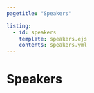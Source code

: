 ```yaml
---
pagetitle: "Speakers"

listing:
  - id: speakers
    template: speakers.ejs
    contents: speakers.yml
---
```


:::::: grid
::: {#sponsors_banner .g-col-12 .title}
# Speakers
:::

::: {#speakers .g-col-12}
:::

<div>

</div>
::::::
